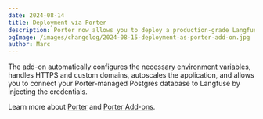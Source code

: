 ```yaml
---
date: 2024-08-14
title: Deployment via Porter
description: Porter now allows you to deploy a production-grade Langfuse cluster via their Add-On marketplace. If you use Porter, this is the easiest way to get started with self-hosted Langfuse.
ogImage: /images/changelog/2024-08-15-deployment-as-porter-add-on.jpg
author: Marc
---
```



<ChangelogHeader />

The add-on automatically configures the necessary [environment variables](/docs/deployment/self-host#configuring-environment-variables), handles HTTPS and custom domains, autoscales the application, and allows you to connect your Porter-managed Postgres database to Langfuse by injecting the credentials.

Learn more about [Porter](https://porter.run) and [Porter Add-ons](https://www.porter.run/addons).
